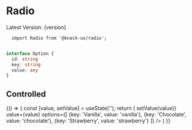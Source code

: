 

<Meta title="Components|Radio" />

# Radio
<span>Latest Version: {version}</span>

```
  import Radio from '@knack-ux/radio';
```

<Props of={Radio} />

```ts

interface Option {
  id: string
  key: string
  value: any
}

```

## Controlled

<Preview>
  <Story name="Controlled">
    {() => {
      const [value, setValue] = useState('');
      return (
        <Radio
          id="ice"
          label="What is your favourite ice cream?"
          onChange={(value) => setValue(value)}
          value={value}
          options={[
            {key: 'Vanilla', value: 'vanilla'},
            {key: 'Chocolate', value: 'chocolate'},
            {key: 'Strawberry', value: 'strawberry'}
          ]}
        />
      )
    }}
  </Story>
</Preview>


<!-- ## Vertical (default)

<Preview>
  <Story name="Vertical">
    {() => {
      const [selected, setSelected] = useState(null);
      return (
        <Radio
          id="pet"
          label="What is your prefered pet?"
          selected={selected}
          options={[
            { key: 'Dog', value: 'dog', id: 'pet-dog' },
            { key: 'Cat', value: 'cat', id: 'pet-cat' },
            { key: 'Turtle', value: 'turtle', id: 'pet-turtle' }
          ]}
          onChange={(selected) => setSelected(selected)}
        />
      )
    }}
  </Story>
</Preview>


## Horizontal

<Preview>
  <Story name="Horizontal">
    {() => {
      const [selected, setSelected] = useState(null);
      return (
        <Radio
          direction="horizontal"
          id="icecream"
          label="What is your favourite ice cream?"
          selected={selected}
          options={[
            { key: 'Vanilla', value: 'vanilla', id: 'ice-vanilla' },
            { key: 'Chocolate', value: 'choco', id: 'ice-choco' }
          ]}
          onChange={(selected) => setSelected(selected)}
        />
      )
    }}
  </Story>
</Preview>

## Error

<Preview>
  <Story name="Error">
    {() => {
      const [selected, setSelected] = useState(null);
      return (
        <Radio
          id="pet-error"
          label="What is your prefered pet?"
          selected={selected}
          error="I am an error in display!"
          options={[
            { key: 'Dog', value: 'dog', id: 'error-pet-dog' },
            { key: 'Cat', value: 'cat', id: 'error-pet-cat' },
            { key: 'Turtle', value: 'turtle', id: 'error-pet-turtle' }
          ]}
          onChange={(selected) => setSelected(selected)}
        />
      )
    }}
  </Story>
</Preview> -->

